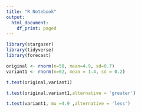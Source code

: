 ```yaml
---
title: "R Notebook"
output:
  html_document:
    df_print: paged
---
```

```r
library(stargazer)
library(tidyverse)
library(forecast)
```
```r
original <- rnorm(n=58, mean=4.9, sd=0.7)
variant1 <- rnorm(n=62, mean = 1.4, sd = 0.2)
```


```r

t.test(original,variant1)
```
```r
t.test(original,variant1,alternative = 'greater')
```
```r
t.test(variant1, mu =4.9 ,alternative = 'less')

```

